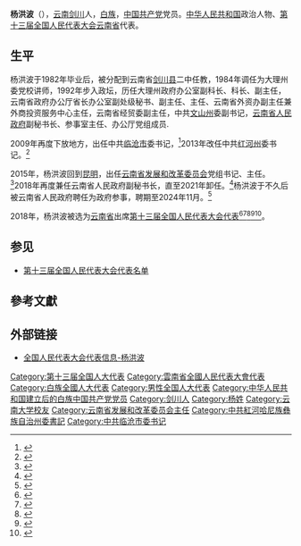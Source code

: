 {{Infobox person
|name=杨洪波
|birth_date={{birth year and age|1961|11}}
|ancestor=[[云南|云南]][[剑川|剑川]]
|nationality={{PRC}}
|title=[[全国人大代表|全国人大代表]]
|ethnicity=[[白族|白族]]
|gender=男
|party={{cpc}}
|website=[http://210.82.31.1:8084/delegate/viewDelegate.action?dbid=132347 全国人大代表数据库]
}}
'''杨洪波'''（{{bd|1961年|11月}}），[[云南|云南]][[剑川|剑川]]人，[[白族|白族]]，[[中国共产党|中国共产党]]党员。[[中华人民共和国|中华人民共和国]]政治人物、[[第十三届全国人民代表大会|第十三届全国人民代表大会]][[云南省|云南省]]代表{{refnest|{{Cite web|url=http://210.82.31.1:8084/delegate/viewDelegate.action?dbid=132347|title=全国人民代表大会代表信息-杨洪波|accessdate=2020-03-16|work=中国人大网}}}}。

==生平==
杨洪波于1982年毕业后，被分配到云南省[[剑川县|剑川县]]二中任教，1984年调任为大理州委党校讲师，1992年步入政坛，历任大理州政府办公室副科长、科长、副主任，云南省政府办公厅省长办公室副处级秘书、副主任、主任、云南省外资办副主任兼外商投资服务中心主任，云南省经贸委副主任，中共[[文山州|文山州]]委副书记，[[云南省人民政府|云南省人民政府]]副秘书长、参事室主任、办公厅党组成员.

2009年再度下放地方，出任中共[[临沧市|临沧市]]委书记，<ref>{{cite web |author1=谢家燕 |title=访谈嘉宾：云南临沧市委书记杨洪波 |url=http://www.wenming.cn/ft_pd/zb/ynlc/tp/201106/t20110613_209209.shtml |website=[[中国文明网|中国文明网]] |accessdate=2011-06-13 |archive-date=2022-01-08 |archive-url=https://web.archive.org/web/20220108225215/http://www.wenming.cn/ft_pd/zb/ynlc/tp/201106/t20110613_209209.shtml |dead-url=no }}</ref>2013年改任中共[[红河州|红河州]]委书记。<ref>{{cite web |author1=中国经济网综合 |title=杨洪波任红河州委书记 刘一平不再担任(图/简历) |url=http://district.ce.cn/newarea/sddy/201302/26/t20130226_24143997.shtml |website=中国经济网地方党政领导资料库 |accessdate=2013-03-26 |archive-date=2022-01-07 |archive-url=https://web.archive.org/web/20220107062850/http://district.ce.cn/newarea/sddy/201302/26/t20130226_24143997.shtml |dead-url=no }}</ref>

2015年，杨洪波回到[[昆明|昆明]]，出任[[云南省发展和改革委员会|云南省发展和改革委员会]]党组书记、主任。<ref>{{cite web |author1=中国经济网综合 |title=杨洪波任云南省发改委主任 王喜良不再担任(图/简历) |url=http://district.ce.cn/newarea/sddy/201510/20/t20151020_6756888.shtml |website=中国经济网地方党政领导资料库 |accessdate=2015-10-20 |archive-date=2022-01-07 |archive-url=https://web.archive.org/web/20220107062839/http://district.ce.cn/newarea/sddy/201510/20/t20151020_6756888.shtml |dead-url=no }}</ref>2018年再度兼任云南省人民政府副秘书长，直至2021年卸任。<ref>{{cite web |author1=中国经济网综合 |title=云南任免贾云涛、王德强、赵增昆、赵成龙、寇杰、李钰等职务 |url=http://district.ce.cn/newarea/sddy/202108/26/t20210826_36849963.shtml?_zbs_baidu_bk |website=中国经济网地方党政领导资料库 |accessdate=2021-08-26 |quote=省人民政府决定： 杨洪波　免去省人民政府副秘书长职务。 |archive-date=2022-01-07 |archive-url=https://web.archive.org/web/20220107063156/http://district.ce.cn/newarea/sddy/202108/26/t20210826_36849963.shtml?_zbs_baidu_bk |dead-url=no }}</ref>杨洪波于不久后被云南省人民政府聘任为政府参事，聘期至2024年11月。<ref>{{cite web |author1=云南省人民政府办公厅 |title=云南省人民政府聘任杨杰、杨洪波等4名同志为省人民政府参事 |url=https://www.163.com/dy/article/GH3V1U7T0550QIIP.html |website=www.163.com |accessdate=2021-08-11 |archive-date=2022-01-08 |archive-url=https://web.archive.org/web/20220108225320/https://www.163.com/dy/article/GH3V1U7T0550QIIP.html |dead-url=no }}</ref>

2018年，杨洪波被选为[[云南省|云南省]]出席[[第十三届全国人民代表大会|第十三届全国人民代表大会]][[第十三届全国人民代表大会代表|代表]]<ref>{{Cite web|title=中华人民共和国第十三届全国人民代表大会代表名单|url=http://www.gov.cn/xinwen/2018-02/24/content_5268538.htm|accessdate=2020-03-16|work=中国政府网|archive-date=2020-02-28|archive-url=https://web.archive.org/web/20200228133636/http://www.gov.cn/xinwen/2018-02/24/content_5268538.htm|dead-url=no}}</ref><ref>{{Cite web|title=（受权发布）中华人民共和国第十三届全国人民代表大会代表名单-中新网|url=http://www.chinanews.com/gn/2018/02-25/8453959.shtml|accessdate=2021-02-19|work=[[中国新闻网|中国新闻网]]|archive-date=2018-02-27|archive-url=https://web.archive.org/web/20180227031724/http://www.chinanews.com/gn/2018/02-25/8453959.shtml|dead-url=no}}</ref><ref>{{cite web | title=中华人民共和国第十三届全国人民代表大会代表名单 | website=[[光明网_(中国)|光明网]] | date=2018-02-25 | url=https://news.gmw.cn/2018-02/25/content_27792557.htm | language=zh | access-date=2021-02-19 | archive-date=2021-10-19 | archive-url=https://web.archive.org/web/20211019124618/https://news.gmw.cn/2018-02/25/content_27792557.htm | dead-url=no }}</ref><ref>{{cite web | title=第十三届全国人民代表大会代表名单（2980名） | website=[[澎湃新闻|澎湃新闻]]-The Paper | url=https://www.thepaper.cn/newsDetail_forward_2008905 | language=zh | access-date=2021-02-19 | archive-date=2018-03-23 | archive-url=https://web.archive.org/web/20180323190049/https://www.thepaper.cn/newsDetail_forward_2008905 | dead-url=no }}</ref><ref>{{cite web | title=中华人民共和国第十三届全国人民代表大会代表名单 | website=[[中国网|中国网]] | date=2018-02-25 | url=http://news.china.com.cn/2018-02/25/content_50599587.htm | language=zh | access-date=2021-02-19 | archive-date=2021-02-21 | archive-url=https://web.archive.org/web/20210221201146/http://news.china.com.cn/2018-02/25/content_50599587.htm | dead-url=no }}</ref>。

==参见==
* [[第十三届全国人民代表大会代表名单|第十三届全国人民代表大会代表名单]]

==參考文獻==
{{reflist}}

==外部链接==
{{Portal|中国|政治}}
* [http://210.82.31.1:8084/delegate/viewDelegate.action?dbid=132347 全国人民代表大会代表信息-杨洪波]

{{start box}}
{{s-ppo|cpc}}
{{s-before|刘一平}}
{{s-title|[[中國共產黨红河哈尼族彝族自治州委員會|中國共產黨红河哈尼族彝族自治州委員會]]书记|2013年3月－2015年10月}}
{{s-after|[[姚国华|姚国华]]}}
{{s-gov|prc}}
{{s-before|[[王喜良|王喜良]]}}
{{s-title|[[云南省发展与改革委员会|云南省发展与改革委员会]]主任|2015年10月－2021年7月}}
{{s-after|[[岳修虎|岳修虎]]}}
{{end box}}
[[Category:第十三届全国人大代表|Category:第十三届全国人大代表]]
[[Category:雲南省全國人民代表大會代表|Category:雲南省全國人民代表大會代表]]
[[Category:白族全國人大代表|Category:白族全國人大代表]]
[[Category:男性全国人大代表|Category:男性全国人大代表]]
[[Category:中华人民共和国建立后的白族中国共产党党员|Category:中华人民共和国建立后的白族中国共产党党员]]
[[Category:剑川人|Category:剑川人]]
[[Category:杨姓|Category:杨姓]]
[[Category:云南大学校友|Category:云南大学校友]]
[[Category:云南省发展和改革委员会主任|Category:云南省发展和改革委员会主任]]
[[Category:中共紅河哈尼族彝族自治州委書記|Category:中共紅河哈尼族彝族自治州委書記]]
[[Category:中共临沧市委书记|Category:中共临沧市委书记]]